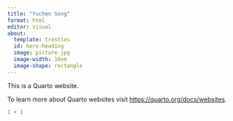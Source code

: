 ```yaml
---
title: "Yuchen Song"
format: html
editor: visual
about:
  template: trestles
  id: hero-heading
  image: picture.jpg
  image-width: 10em
  image-shape: rectangle
---
```


This is a Quarto website.

To learn more about Quarto websites visit <https://quarto.org/docs/websites>.

```r
1 + 1
```
